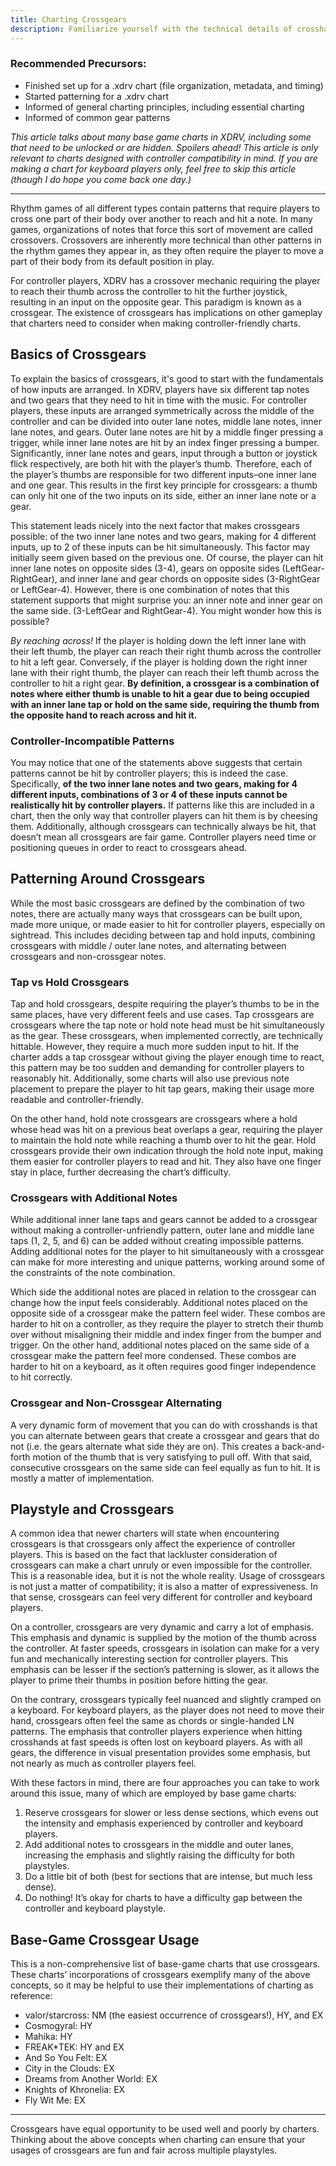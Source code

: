 ```yaml
---
title: Charting Crossgears
description: Familiarize yourself with the technical details of crosshands.
---
```


### Recommended Precursors:

- Finished set up for a .xdrv chart (file organization, metadata, and timing)
- Started patterning for a .xdrv chart
- Informed of general charting principles, including essential charting
- Informed of common gear patterns

*This article talks about many base game charts in XDRV, including some that need to be unlocked or are hidden. Spoilers ahead!
This article is only relevant to charts designed with controller compatibility in mind. If you are making a chart for keyboard players only, feel free to skip this article (though I do hope you come back one day.)*

---
 
Rhythm games of all different types contain patterns that require players to cross one part of their body over another to reach and hit a note. In many games, organizations of notes that force this sort of movement are called crossovers. Crossovers are inherently more technical than other patterns in the rhythm games they appear in, as they often require the player to move a part of their body from its default position in play.

For controller players, XDRV has a crossover mechanic requiring the player to reach their thumb across the controller to hit the further joystick, resulting in an input on the opposite gear. This paradigm is known as a crossgear. The existence of crossgears has implications on other gameplay that charters need to consider when making controller-friendly charts.

## Basics of Crossgears

To explain the basics of crossgears, it's good to start with the fundamentals of how inputs are arranged. In XDRV, players have six different tap notes and two gears that they need to hit in time with the music. For controller players, these inputs are arranged symmetrically across the middle of the controller and can be divided into outer lane notes, middle lane notes, inner lane notes, and gears. Outer lane notes are hit by a middle finger pressing a trigger, while inner lane notes are hit by an index finger pressing a bumper. Significantly, inner lane notes and gears, input through a button or joystick flick respectively, are both hit with the player’s thumb. Therefore, each of the player’s thumbs are responsible for two different inputs–one inner lane and one gear. This results in the first key principle for crossgears: a thumb can only hit one of the two inputs on its side, either an inner lane note or a gear.

This statement leads nicely into the next factor that makes crossgears possible: of the two inner lane notes and two gears, making for 4 different inputs, up to 2 of these inputs can be hit simultaneously. This factor may initially seem given based on the previous one. Of course, the player can hit inner lane notes on opposite sides (3-4), gears on opposite sides (LeftGear-RightGear), and inner lane and gear chords on opposite sides (3-RightGear or LeftGear-4). However, there is one combination of notes that this statement supports that might surprise you: an inner note and inner gear on the same side. (3-LeftGear and RightGear-4). You might wonder how this is possible?

*By reaching across!* If the player is holding down the left inner lane with their left thumb, the player can reach their right thumb across the controller to hit a left gear. Conversely, if the player is holding down the right inner lane with their right thumb, the player can reach their left thumb across the controller to hit a right gear. **By definition, a crossgear is a combination of notes where either thumb is unable to hit a gear due to being occupied with an inner lane tap or hold on the same side, requiring the thumb from the opposite hand to reach across and hit it.**

### Controller-Incompatible Patterns

You may notice that one of the statements above suggests that certain patterns cannot be hit by controller players; this is indeed the case. Specifically, **of the two inner lane notes and two gears, making for 4 different inputs, combinations of 3 or 4 of these inputs cannot be realistically hit by controller players.** If patterns like this are included in a chart, then the only way that controller players can hit them is by cheesing them. Additionally, although crossgears can technically always be hit, that doesn’t mean all crossgears are fair game. Controller players need time or positioning queues in order to react to crossgears ahead.

## Patterning Around Crossgears

While the most basic crossgears are defined by the combination of two notes, there are actually many ways that crossgears can be built upon, made more unique, or made easier to hit for controller players, especially on sightread. This includes deciding between tap and hold inputs, combining crossgears with middle / outer lane notes, and alternating between crossgears and non-crossgear notes.

### Tap vs Hold Crossgears

Tap and hold crossgears, despite requiring the player’s thumbs to be in the same places, have very different feels and use cases. Tap crossgears are crossgears where the tap note or hold note head must be hit simultaneously as the gear. These crossgears, when implemented correctly, are technically hittable. However, they require a much more sudden input to hit. If the charter adds a tap crossgear without giving the player enough time to react, this pattern may be too sudden and demanding for controller players to reasonably hit. Additionally, some charts will also use previous note placement to prepare the player to hit tap gears, making their usage more readable and controller-friendly.

On the other hand, hold note crossgears are crossgears where a hold whose head was hit on a previous beat overlaps a gear, requiring the player to maintain the hold note while reaching a thumb over to hit the gear. Hold crossgears provide their own indication through the hold note input, making them easier for controller players to read and hit. They also have one finger stay in place, further decreasing the chart’s difficulty.

### Crossgears with Additional Notes

While additional inner lane taps and gears cannot be added to a crossgear without making a controller-unfriendly pattern, outer lane and middle lane taps (1, 2, 5, and 6) can be added without creating impossible patterns. Adding additional notes for the player to hit simultaneously with a crossgear can make for more interesting and unique patterns, working around some of the constraints of the note combination.

Which side the additional notes are placed in relation to the crossgear can change how the input feels considerably. Additional notes placed on the opposite side of a crossgear make the pattern feel wider. These combos are harder to hit on a controller, as they require the player to stretch their thumb over without misaligning their middle and index finger from the bumper and trigger. On the other hand, additional notes placed on the same side of a crossgear make the pattern feel more condensed. These combos are harder to hit on a keyboard, as it often requires good finger independence to hit correctly.

### Crossgear and Non-Crossgear Alternating

A very dynamic form of movement that you can do with crosshands is that you can alternate between gears that create a crossgear and gears that do not (i.e. the gears alternate what side they are on). This creates a back-and-forth motion of the thumb that is very satisfying to pull off. With that said, consecutive crossgears on the same side can feel equally as fun to hit. It is mostly a matter of implementation.

## Playstyle and Crossgears

A common idea that newer charters will state when encountering crossgears is that crossgears only affect the experience of controller players. This is based on the fact that lackluster consideration of crossgears can make a chart unruly or even impossible for the controller. This is a reasonable idea, but it is not the whole reality. Usage of crossgears is not just a matter of compatibility; it is also a matter of expressiveness. In that sense, crossgears can feel very different for controller and keyboard players.

On a controller, crossgears are very dynamic and carry a lot of emphasis. This emphasis and dynamic is supplied by the motion of the thumb across the controller. At faster speeds, crossgears in isolation can make for a very fun and mechanically interesting section for controller players. This emphasis can be lesser if the section’s patterning is slower, as it allows the player to prime their thumbs in position before hitting the gear.

On the contrary, crossgears typically feel nuanced and slightly cramped on a keyboard. For keyboard players, as the player does not need to move their hand, crossgears often feel the same as chords or single-handed LN patterns. The emphasis that controller players experience when hitting crosshands at fast speeds is often lost on keyboard players. As with all gears, the difference in visual presentation provides some emphasis, but not nearly as much as controller players feel.

With these factors in mind, there are four approaches you can take to work around this issue, many of which are employed by base game charts:

1. Reserve crossgears for slower or less dense sections, which evens out the intensity and emphasis experienced by controller and keyboard players.
2. Add additional notes to crossgears in the middle and outer lanes, increasing the emphasis and slightly raising the difficulty for both playstyles.
3. Do a little bit of both (best for sections that are intense, but much less dense).
4. Do nothing! It’s okay for charts to have a difficulty gap between the controller and keyboard playstyle.

## Base-Game Crossgear Usage

This is a non-comprehensive list of base-game charts that use crossgears. These charts’ incorporations of crossgears exemplify many of the above concepts, so it may be helpful to use their implementations of charting as reference:

- valor/starcross: NM (the easiest occurrence of crossgears!), HY, and EX
- Cosmogyral: HY
- Mahika: HY
- FREAK*TEK: HY and EX
- And So You Felt: EX
- City in the Clouds: EX
- Dreams from Another World: EX
- Knights of Khronelia: EX
- Fly Wit Me: EX

---

Crossgears have equal opportunity to be used well and poorly by charters. Thinking about the above concepts when charting can ensure that your usages of crossgears are fun and fair across multiple playstyles.
